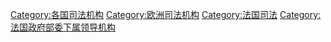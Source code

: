 [[Category:各国司法机构|Category:各国司法机构]]
[[Category:欧洲司法机构|Category:欧洲司法机构]]
[[Category:法国司法|Category:法国司法]]
[[Category:法国政府部委下属领导机构|Category:法国政府部委下属领导机构]]